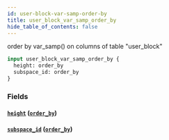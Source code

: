 ```yaml
---
id: user-block-var-samp-order-by
title: user_block_var_samp_order_by
hide_table_of_contents: false
---
```


order by var_samp() on columns of table "user_block"

```graphql
input user_block_var_samp_order_by {
  height: order_by
  subspace_id: order_by
}
```

### Fields

#### [`height`](#) ([`order_by`](../enums/order-by))

#### [`subspace_id`](#) ([`order_by`](../enums/order-by))
